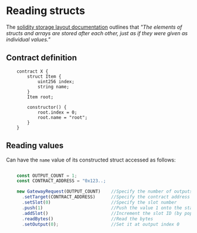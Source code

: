 # Reading structs

The [solidity storage layout documentation](https://docs.soliditylang.org/en/latest/internals/layout_in_storage.html) outlines that *"The elements of structs and arrays are stored after each other, just as if they were given as individual values."*

## Contract definition

```solidity filename="Example.sol"
    contract X {
        struct Item {
            uint256 index;
            string name;
        }
        Item root;   
            
        constructor() {
            root.index = 0;
            root.name = "root";
        }
    }
```

## Reading values

Can have the `name` value of its constructed struct accessed as follows:

```js filename="example.js"

    const OUTPUT_COUNT = 1;
    const CONTRACT_ADDRESS = "0x123..;

    new GatewayRequest(OUTPUT_COUNT)    //Specify the number of outputs
      .setTarget(CONTRACT_ADDRESS)      //Specify the contract address
      .setSlot(0)                       //Specify the slot number
      .push(1)                          //Push the value 1 onto the stack
      .addSlot()                        //Increment the slot ID (by popping 1 from the stack)
      .readBytes()                      //Read the bytes
      .setOutput(0);                    //Set it at output index 0
```